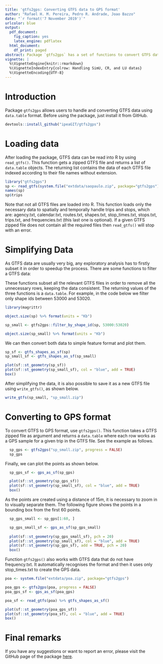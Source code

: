```yaml
---
title: 'gtfs2gps: Converting GTFS data to GPS format'
author: "Rafael H. M. Pereira, Pedro R. Andrade, Joao Bazzo"
date: "`r format('7 November 2019')`"
urlcolor: blue
output:
  pdf_document:
    fig_caption: yes
    latex_engine: pdflatex
  html_document:
    df_print: paged
abstract: Package `gtfs2gps` has a set of functions to convert GTFS data to GPS format using `data.table`. It also has some functions to subset GTFS data in time and space and to convert both representations to simple feature format.
vignette: |
  %\VignetteEngine{knitr::rmarkdown}
  %\VignetteIndexEntry{colrow: Handling SimU, CR, and LU datas}
  %\VignetteEncoding{UTF-8}
---
```


# Introduction 

Package `gtfs2gps` allows users to handle and converting GTFS data using `data.table` format. Before using the package, just install it from GitHub.

```r
devtools::install_github("ipeaGIT/gtfs2gps")
```

# Loading data

After loading the package, GTFS data can be read into R by using `read_gtfs()`.
This function gets a zipped GTFS file and returns a list of `data.table` objects. The returning list contains the data of each GTFS file indexed according to their file names without extension.

```r
library("gtfs2gps")
sp <- read_gtfs(system.file("extdata/saopaulo.zip", package="gtfs2gps"))
names(sp)
sp$trips
```

Note that not all GTFS files are loaded into R. This function loads only the necessary data to spatially and temporally handle trips and stops, which are:
agency.txt, calendar.txt, routes.txt, shapes.txt, 
stop_times.txt, stops.txt, trips.txt, and frequencies.txt (this last one is optional).
If a given GTFS zipped file does not contain all the required files then `read_gtfs()` will stop with an error.

# Simplifying Data

As GTFS data are usually very big, any exploratory analysis has to firstly subset it in order to speedup the process. There are some functions to filter a GTFS data:

\begin{description}
\item[filter\_by\_shape\_id():] Filter shapes using given shape ids.
\item[filter\_valid\_stop\_times():] Return only stop times that have geospatial locations.
\item[filter\_week\_days():] Remove weekend trips.
\end{description}

These functions subset all the relevant GTFS files in order to remove all the unnecessary rows, keeping the data consistent. The returning values of the three functions is a `data.table`. For example, in the code below we filter only shape ids between 53000 and 53020.

```r
library(magrittr)

object.size(sp) %>% format(units = "Kb")

sp_small <- gtfs2gps::filter_by_shape_id(sp, 53000:53020)

object.size(sp_small) %>% format(units = "Kb")
```

We can then convert both data to simple feature format and plot them.

```r
sp_sf <- gtfs_shapes_as_sf(sp)
sp_small_sf <- gtfs_shapes_as_sf(sp_small)

plot(sf::st_geometry(sp_sf))
plot(sf::st_geometry(sp_small_sf), col = "blue", add = TRUE)
box()
```

After simplifying the data, it is also possible to save it as a new GTFS file using `write_gtfs()`, as shown below.

```r
write_gtfs(sp_small, "sp_small.zip")
```

# Converting to GPS format

To convert GTFS to GPS format, use `gtfs2gps()`. This
function takes a GTFS zipped file as argument and returns a
`data.table` where each row works as a GPS sample for a given
trip in the GTFS file. See the example as follows.

```r
  sp_gps <- gtfs2gps("sp_small.zip", progress = FALSE)
  sp_gps
```

Finally, we can plot the points as shown below.

```r
  sp_gps_sf <- gps_as_sf(sp_gps)

  plot(sf::st_geometry(sp_gps_sf))
  plot(sf::st_geometry(sp_small_sf), col = "blue", add = TRUE)
  box()
```

As the points are created using a distance of $15m$, it is necessary to zoom in to visually separate them. The following figure shows the points in a bounding box from the first 60 points.

```r
  sp_gps_small <- sp_gps[1:60, ]

  sp_gps_small_sf <- gps_as_sf(sp_gps_small)
  
  plot(sf::st_geometry(sp_gps_small_sf), pch = 20)
  plot(sf::st_geometry(sp_small_sf), col = "blue", add = TRUE)
  plot(sf::st_geometry(sp_gps_sf), add = TRUE, pch = 20)
  box()
```

Function `gtfs2gps()` also works with GTFS data that do not have frequency.txt. It automatically recognises the format and then it uses only stop_times.txt to create the GPS data.

```r
poa <- system.file("extdata/poa.zip", package="gtfs2gps")

poa_gps <- gtfs2gps(poa, progress = FALSE)
poa_gps_sf <- gps_as_sf(poa_gps)

poa_sf <- read_gtfs(poa) %>% gtfs_shapes_as_sf()

plot(sf::st_geometry(poa_gps_sf))
plot(sf::st_geometry(poa_sf), col = "blue", add = TRUE)
box()
```

# Final remarks

If you have any suggestions or want to report an error, please visit the GitHub page of the package [here](https://github.com/ipeaGIT/gtfs2gps).
